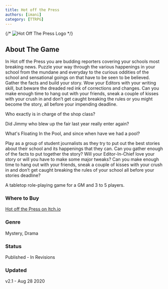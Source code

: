 ```yaml
---
title: Hot off the Press
authors: [imani]
category: [TTRPG]
---
```


{/* ![Hot Off The Press Logo](./static/img/logos/HotOffThePress_Logo_72dpi.png) */}

## About The Game

In Hot off the Press you are budding reporters covering your schools most breaking news. Puzzle your way through the various happenings in your school from the mundane and everyday to the curious oddities of the school and sensational goings on that have to be seen to be believed. Gather the facts and build your story. Wow your Editors with your writing skill, but beware the dreaded red ink of corrections and changes. Can you make enough time to hang out with your friends, sneak a couple of kisses with your crush in and don’t get caught breaking the rules or you might become the story, all before your impending deadline.  

Who exactly is in charge of the shop class?  

Did Jimmy who blew up the fair last year really enter again?  

What's Floating In the Pool, and since when have we had a pool?  

Play as a group of student journalists as they try to put out the best stories about their school and its happenings that they can. Can you gather enough of the facts to put together the story? Will your Editor-In-Chief love your story or will you have to make some major tweaks? Can you make enough time to hang out with your friends, sneak a couple of kisses with your crush in and don’t get caught breaking the rules of your school all before your stories deadline?

A tabletop role-playing game for a GM and 3 to 5 players. 

### Where to Buy  
[Hot off the Press on Itch.io](https://margaretcatter.itch.io/hot-off-the-press)

### Genre 
Mystery, Drama

### Status
Published - In Revisions

### Updated

v2.1 - Aug 28 2020